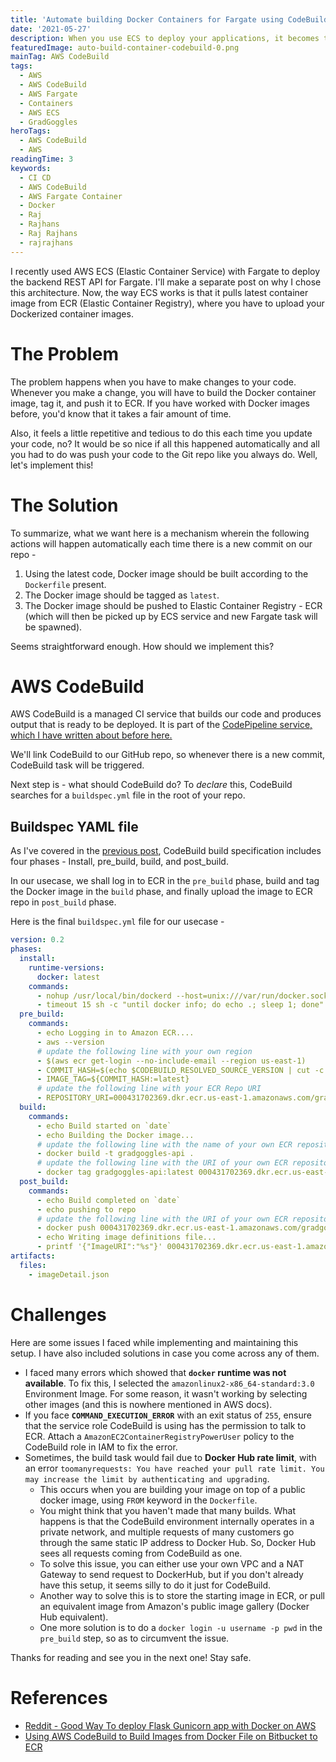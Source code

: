 ```yaml
---
title: 'Automate building Docker Containers for Fargate using CodeBuild'
date: '2021-05-27'
description: When you use ECS to deploy your applications, it becomes tedious to build & upload container image to ECR every time you want to make a change. In this post, let's build a CI/CD pipeline for containerized applications using AWS CodeBuild.
featuredImage: auto-build-container-codebuild-0.png
mainTag: AWS CodeBuild
tags:
  - AWS
  - AWS CodeBuild
  - AWS Fargate
  - Containers
  - AWS ECS
  - GradGoggles
heroTags:
  - AWS CodeBuild
  - AWS
readingTime: 3
keywords:
  - CI CD
  - AWS CodeBuild
  - AWS Fargate Container
  - Docker
  - Raj
  - Rajhans
  - Raj Rajhans
  - rajrajhans
---
```


I recently used AWS ECS (Elastic Container Service) with Fargate to deploy the backend REST API for Fargate. I'll make a separate post on why I chose this architecture. Now, the way ECS works is that it pulls latest container image from ECR (Elastic Container Registry), where you have to upload your Dockerized container images.

# The Problem

The problem happens when you have to make changes to your code. Whenever you make a change, you will have to build the Docker container image, tag it, and push it to ECR. If you have worked with Docker images before, you'd know that it takes a fair amount of time.

Also, it feels a little repetitive and tedious to do this each time you update your code, no? It would be so nice if all this happened automatically and all you had to do was push your code to the Git repo like you always do. Well, let's implement this!

# The Solution

To summarize, what we want here is a mechanism wherein the following actions will happen automatically each time there is a new commit on our repo -

1. Using the latest code, Docker image should be built according to the `Dockerfile` present.
2. The Docker image should be tagged as `latest`.
3. The Docker image should be pushed to Elastic Container Registry - ECR (which will then be picked up by ECS service and new Fargate task will be spawned).

Seems straightforward enough. How should we implement this?

# AWS CodeBuild

AWS CodeBuild is a managed CI service that builds our code and produces output that is ready to be deployed. It is part of the [CodePipeline service, which I have written about before here.](https://rajrajhans.com/2020/08/automate-deployment-react-app-aws/)

We'll link CodeBuild to our GitHub repo, so whenever there is a new commit, CodeBuild task will be triggered.

Next step is - what should CodeBuild do? To *declare* this, CodeBuild searches for a `buildspec.yml` file in the root of your repo.

## Buildspec YAML file

As I've covered in the [previous post](https://rajrajhans.com/2020/08/automate-deployment-react-app-aws/), CodeBuild build specification includes four phases - Install, pre_build, build, and post_build.

In our usecase, we shall log in to ECR in the `pre_build` phase, build and tag the Docker image in the `build` phase, and finally upload the image to ECR repo in `post_build` phase.

Here is the final `buildspec.yml` file for our usecase -

```yaml
version: 0.2
phases:
  install:
    runtime-versions:
      docker: latest
    commands:
      - nohup /usr/local/bin/dockerd --host=unix:///var/run/docker.sock --host=tcp://127.0.0.1:2375 --storage-driver=overlay2&
      - timeout 15 sh -c "until docker info; do echo .; sleep 1; done"
  pre_build:
    commands:
      - echo Logging in to Amazon ECR....
      - aws --version
      # update the following line with your own region
      - $(aws ecr get-login --no-include-email --region us-east-1)
      - COMMIT_HASH=$(echo $CODEBUILD_RESOLVED_SOURCE_VERSION | cut -c 1-7)
      - IMAGE_TAG=${COMMIT_HASH:=latest}
      # update the following line with your ECR Repo URI
      - REPOSITORY_URI=000431702369.dkr.ecr.us-east-1.amazonaws.com/gradgoggles
  build:
    commands:
      - echo Build started on `date`
      - echo Building the Docker image...
      # update the following line with the name of your own ECR repository
      - docker build -t gradgoggles-api .
      # update the following line with the URI of your own ECR repository (view the Push Commands in the console)
      - docker tag gradgoggles-api:latest 000431702369.dkr.ecr.us-east-1.amazonaws.com/gradgoggles:latest
  post_build:
    commands:
      - echo Build completed on `date`
      - echo pushing to repo
      # update the following line with the URI of your own ECR repository
      - docker push 000431702369.dkr.ecr.us-east-1.amazonaws.com/gradgoggles:latest
      - echo Writing image definitions file...
      - printf '{"ImageURI":"%s"}' 000431702369.dkr.ecr.us-east-1.amazonaws.com/gradgoggles:latest > imageDetail.json
artifacts:
  files:
    - imageDetail.json
```

# Challenges

Here are some issues I faced while implementing and maintaining this setup. I have also included solutions in case you come across any of them.

- I faced many errors which showed that <b>`docker` runtime was not available</b>. To fix this, I selected the `amazonlinux2-x86_64-standard:3.0` Environment Image. For some reason, it wasn't working by selecting other images (and this is nowhere mentioned in AWS docs).
- If you face <b>`COMMAND_EXECUTION_ERROR`</b> with an exit status of `255`, ensure that the service role CodeBuild is using has the permission to talk to ECR. Attach a `AmazonEC2ContainerRegistryPowerUser` policy to the CodeBuild role in IAM to fix the error.
- Sometimes, the build task would fail due to <b>Docker Hub rate limit</b>, with an error `toomanyrequests: You have reached your pull rate limit. You may increase the limit by authenticating and upgrading`.
    - This occurs when you are building your image on top of a public docker image, using `FROM` keyword in the `Dockerfile`.
    - You might think that you haven't made that many builds. What happens is that the CodeBuild environment internally operates in a private network, and multiple requests of many customers go through the same static IP address to Docker Hub. So, Docker Hub sees all requests coming from CodeBuild as one.
    - To solve this issue, you can either use your own VPC and a NAT Gateway to send request to DockerHub, but if you don't already have this setup, it seems silly to do it just for CodeBuild.
    - Another way to solve this is to store the starting image in ECR, or pull an equivalent image from  Amazon's public image gallery (Docker Hub equivalent).
    - One more solution is to do a `docker login -u username -p pwd` in the `pre_build` step, so as to circumvent the issue.

Thanks for reading and see you in the next one! Stay safe.

# References

- [Reddit - Good Way To deploy Flask Gunicorn app with Docker on AWS](https://www.reddit.com/r/devops/comments/cm5e0u/what_is_a_good_way_to_deploy_a_flaskgunicornnginx/)
- [Using AWS CodeBuild to Build Images from Docker File on Bitbucket to ECR](https://medium.com/@whaleberry/using-aws-codebuild-to-build-image-from-docker-file-on-bitbucket-to-ecr-e004a455dd83)